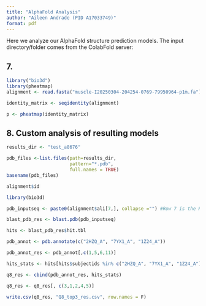 ```yaml
---
title: "AlphaFold Analysis"
author: "Aileen Andrade (PID A17033749)"
format: pdf
---
```


Here we analyze our AlphaFold structure prediction models. The input directory/folder comes from the ColabFold server:

## 7.

```r
library("bio3d")
library(pheatmap)
alignment <- read.fasta("muscle-I20250304-204254-0769-79950964-p1m.fa") 
```

```r
identity_matrix <- seqidentity(alignment) 
```

```r
p <- pheatmap(identity_matrix)
```

## 8. Custom analysis of resulting models

```r
results_dir <- "test_a8676"
```

```r
pdb_files <-list.files(path=results_dir,
                       pattern="*.pdb",
                       full.names = TRUE)
basename(pdb_files)
```
```r
alignment$id
```

```r
library(bio3d)
```


```r
pdb_inputseq <- paste0(alignment$ali[7,], collapse ="") #Row 7 is the Haliotis_discus_RBP4_homolog (novel protein)

blast_pdb_res <- blast.pdb(pdb_inputseq)

hits <- blast_pdb_res$hit.tbl
```

```r
pdb_annot <- pdb.annotate(c("2HZQ_A", "7YX1_A", "1Z24_A"))

pdb_annot_res <- pdb_annot[,c(1,5,6,11)]

hits_stats <- hits[hits$subjectids %in% c("2HZQ_A", "7YX1_A", "1Z24_A"), c("identity", "evalue")]

q8_res <- cbind(pdb_annot_res, hits_stats)

q8_res <- q8_res[, c(3,1,2,4,5)]

write.csv(q8_res, "Q8_top3_res.csv", row.names = F)

```
